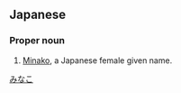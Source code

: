 ==Japanese==
{{ja-kanjitab|美|菜|子}}

===Proper noun===
{{ja-pos|proper|みなこ}}

# [[Minako]], a Japanese female given name.

[[Category:Japanese female given names|みなこ]]
